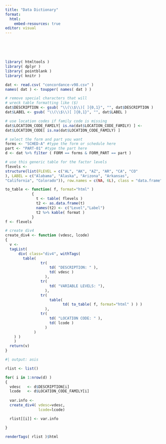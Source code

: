 ```yaml
---
title: "Data Dictionary"
format:
  html:
    embed-resources: true
editor: visual
---
```


<br><br><br>

```r
library( htmltools )
library( dplyr )
library( pointblank )
library( knitr )
```

```r
dat <- read.csv( "concordance-v98.csv" )
names( dat ) <- toupper( names( dat ) )

# remove special characters that will 
# wreck table formatting like ($) 
dat$DESCRIPTION <- gsub( "\\(\\$\\)[ ]{0,1}", "", dat$DESCRIPTION )
dat$LABEL <- gsub( "\\(\\$\\)[ ]{0,1}", "", dat$LABEL )

# use location codes if family code is missing 
dat$LOCATION_CODE_FAMILY[ is.na(dat$LOCATION_CODE_FAMILY) ] <- 
dat$LOCATION_CODE[ is.na(dat$LOCATION_CODE_FAMILY) ]

# select the form and part you want
forms <- "SCHED-A" #type the form or schedule here
part <- "PART-01" #type the part here
d <- dat %>% filter ( FORM == forms & FORM_PART == part )

# use this generic table for the factor levels
flevels <- 
structure(list(FLEVEL = c("AL", "AK", "AZ", "AR", "CA", "CO"
), LABEL = c("Alabama", "Alaska", "Arizona", "Arkansas", 
"California", "Colorado")), row.names = c(NA, 6L), class = "data.frame")

to_table <- function( f, format="html" )
            {
              t <- table( flevels )
              t2 <- as.data.frame(t)
              names(t2) <- c("Level","Label")
              t2 %>% kable( format )
            }
f <- flevels

# create div4
create_div4 <- function (vdesc, lcode)
{
  v <- 
  tagList(
      div( class="div4", withTags(
        table(
                tr(
                    td( "DESCRIPTION: " ),
                    td( vdesc )
                  ),
                tr(
                    td( "VARIABLE LEVELS: "),
                  ),
                tr(
                    table( 
                          td( to_table( f, format="html" ) ) )
                  ),
                tr(
                    td( "LOCATION CODE: " ),
                    td( lcode )
                  )
             )
    ) )
    )
  return(v)
}
```

```r
#| output: asis

rlist <- list()

for( i in 1:nrow(d) )
{
  vdesc   <- d$DESCRIPTION[i]
  lcode   <- d$LOCATION_CODE_FAMILY[i]
  
  var.info <- 
  create_div4( vdesc=vdesc,
               lcode=lcode) 

  rlist[[i]] <- var.info

}

renderTags( rlist )$html
```

<link href='https://fonts.googleapis.com/css?family=Fira Code' rel='stylesheet'> <link rel="stylesheet" type="text/css" href="//fonts.googleapis.com/css?family=Anonymous+Pro" />

```{=html}
<style>

@import url('https://fonts.cdnfonts.com/css/aharoni');

.parent {
    display: grid;
    grid-template-columns: repeat(3, 1fr);
    grid-template-rows: auto;
    grid-column-gap: 5px;
    grid-row-gap: 5px;
    grid-template-areas:
      "a b b"
      "c d d"
      ". e e" ;
}

.div1 {
    grid-area: a;
    padding-left: 5px;
}

.div2 { 
    grid-area: b;
    padding-left: 5px;
}

.div3 { 
    grid-area: c;
    padding-left: 5px;
}

.div4 { 
    grid-area: d;
    padding-left: 5px;
}

.div1 p { 
    font-family:"Calibri", sans-serif;
    color: orange;
    font-size: 1em;
}

.div2 p { 
    font-family:"Calibri", sans-serif;
    color: orange;
    font-size: 1em;
}

.div3 table { width: 100%; }

.div3 td { 
    font-family:"Calibri", sans-serif;
    font-size: 1em;
}

.div4 table { width: 100%; }

.div4 td { 
    font-family:"Calibri", sans-serif;
    font-size: 1em;
}

h2 { 
    font-family:"Calibri", sans-serif;
    font-size: 2em;
    background-color: gray;
    color: white;
}

.table>tbody {
    border-top: none;
}

.table>:not(caption)>*>* {
    padding: 0rem 0rem;
}

tbody, tfoot, tr, td, th {
    border-color: inherit;
    border-style: none; 
    border-width: 0;
}

#pb_agent .gt_table {
    border-top-width: 0px; 
    /* border-top-color: #A8A8A8; */
}  

#pb_agent .gt_title {
    font-size: 1.3em !important;
}

#pb_agent .gt_left { color: black !important; }

</style>
```
